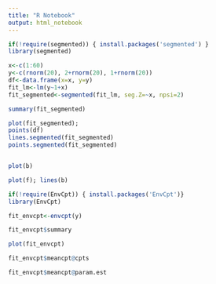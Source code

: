 ---
title: "R Notebook"
output: html_notebook
---


```{r}
if(!require(segmented)) { install.packages('segmented') }
library(segmented)

x<-c(1:60)
y<-c(rnorm(20), 2+rnorm(20), 1+rnorm(20))
df<-data.frame(x=x, y=y)
fit_lm<-lm(y~1+x)
fit_segmented<-segmented(fit_lm, seg.Z=~x, npsi=2)

summary(fit_segmented)
```

```{r}
plot(fit_segmented); 
points(df)
lines.segmented(fit_segmented)
points.segmented(fit_segmented)

```
```{r}

```
```{r}
plot(b)
```
```{r}
plot(f); lines(b)
```

```{r}
if(!require(EnvCpt)) { install.packages('EnvCpt')}
library(EnvCpt)

fit_envcpt<-envcpt(y)
```
```{r}
fit_envcpt$summary
```
```{r}
plot(fit_envcpt)
```

```{r}
fit_envcpt$meancpt@cpts
```
```{r}
fit_envcpt$meancpt@param.est
```



